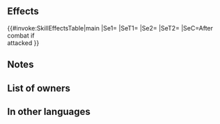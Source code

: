 {{Weapon Infobox
|tagid=SID_盗賊の暗器
|weaponType=Dagger
|weaponName={{PAGENAME}}
|might=4
|range=2
|effect=After combat, if unit attacked, inflicts Def/Res-3 on foe through its next action. Grants unit Def/Res+3 for 1 turn.
|cost=200
|exclusive=0
|statModifiers=0,4,0,0,0
|next=Rogue Dagger+
|promotionRarity=5
|promotionTier=1
|required=Steel Dagger
|properties=random_all
}}
==Effects==
{{#invoke:SkillEffectsTable|main
|Se1={{Eft|Penalties|Def/Res|3}}
|SeT1={{Tgt|Foe}}
|Se2={{Eft|Bonuses|Def/Res|3}}
|SeT2={{Tgt|Unit}}
|SeC=After combat if<br>{{Tgt|Unit}} attacked
}}
==Notes==
{{IfUnitAttacked}}
{{Bonuses}}
{{Penalties}}
==List of owners==
{{Skill Hero List}}
==In other languages==
{{OtherLanguages
|japanese=盗賊の暗器
|german=Schurkendolch
|spanishEU=Daga pícara
|spanishLA=Daga pícara
|french=Dague fourbe
|italian=Pugnale ladro
|chineseTW=盜賊暗器
|portuguese=Adaga astuta
}}
{{Weapons Navbox}}